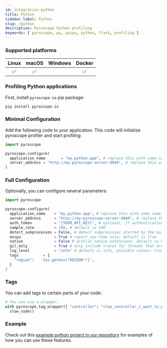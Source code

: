 ```yaml
---
id: integration-python
title: Python
sidebar_label: Python
slug: /python
description: Pyroscope Python profiling
keywords: [ pyroscope, py, pyspy, python, flask, profiling ]
---
```




### Supported platforms

| Linux | macOS | Windows | Docker |
|:-----:|:-----:|:-------:|:------:|
|   ✅  |   ✅  |         |   ✅   |

### Profiling Python applications

First, install `pyroscope-io` pip package:

```bash
pip install pyroscope-io
```

### Minimal Configuration

Add the following code to your application. This code will initialize pyroscope profiler and start profiling:

```python
import pyroscope

pyroscope.configure(
  application_name       = "my.python.app", # replace this with some name for your application
  server_address = "http://my-pyroscope-server:4040", # replace this with the address of your pyroscope server
)
```

### Full Configuration

Optionally, you can configure several parameters:

```python
import pyroscope

pyroscope.configure(
  application_name    = "my.python.app", # replace this with some name for your application
  server_address      = "http://my-pyroscope-server:4040", # replace this with the address of your pyroscope server
  auth_token          = "{YOUR_API_KEY}", # optional, if authentication is enabled, specify the API key
  sample_rate         = 100, # default is 100
  detect_subprocesses = False, # detect subprocesses started by the main process; default is False
  oncpu               = True # report cpu time only; default is True
  native              = False # profile native extensions; default is False
  gil_only            = True # only include traces for threads that are holding on to the Global Interpreter Lock; default is True
  log_level           = "info" # default is info, possible values: trace, debug, info, warn, error and critical 
  tags           = {
    "region":   '{os.getenv("REGION")}',
  }
)

```

### Tags

You can add tags to certain parts of your code:

```python
# You can use a wrapper:
with pyroscope.tag_wrapper({ "controller": "slow_controller_i_want_to_profile" }):
  slow_code()
```

### Example

Check out this [example python project in our repository](https://github.com/pyroscope-io/pyroscope/tree/main/examples/python) for examples of how you can use these features.
